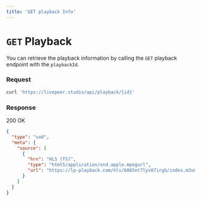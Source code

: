 ```yaml
---
title: 'GET playback Info'
---
```


# `GET` Playback

You can retrieve the playback information by calling the `GET` playback endpoint with the `playbackId`.

### Request

```bash
curl 'https://livepeer.studio/api/playback/{id}'
```

### Response

200 OK

```json
{
  "type": "vod",
  "meta": {
    "source": [
      {
        "hrn": "HLS (TS)",
        "type": "html5/application/vnd.apple.mpegurl",
        "url": "https://lp-playback.com/hls/b865nt7lyv07irgb/index.m3u8"
      }
    ]
  }
}
```
